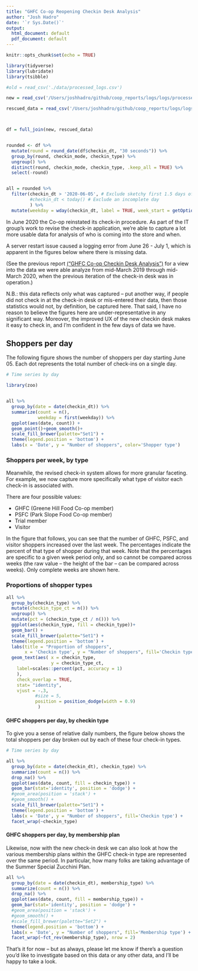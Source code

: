 ```yaml
---
title: "GHFC Co-op Reopening Checkin Desk Analysis"
author: "Josh Hadro"
date: '`r Sys.Date()`'
output:
  html_document: default
  pdf_document: default
---
```


```r
knitr::opts_chunk$set(echo = TRUE)

library(tidyverse)
library(lubridate)
library(tsibble)

#old = read_csv('./data/processed_logs.csv')

new = read_csv('/Users/joshhadro/github/coop_reports/logs/logs/processed_logs.csv')

rescued_data = read_csv('/Users/joshhadro/github/coop_reports/logs/logs/rescued_july_2020_data.csv')



df = full_join(new, rescued_data)


rounded <- df %>%
  mutate(round = round_date(df$checkin_dt, "30 seconds")) %>%
  group_by(round, checkin_mode, checkin_type) %>%
  ungroup() %>%
  distinct(round, checkin_mode, checkin_type, .keep_all = TRUE) %>%
  select(-round)


all = rounded %>%
  filter(checkin_dt > '2020-06-05', # Exclude sketchy first 1.5 days of data collection while bugs were being worked out
         #checkin_dt < today() # Exclude an incomplete day
         ) %>%
  mutate(weekday = wday(checkin_dt, label = TRUE, week_start = getOption("lubridate.week.start", 1)))


```

In June 2020 the Co-op reinstated its check-in procedure. As part of the IT group's work to revise the check-in application, we're able to capture a lot more usable data for analysis of who is coming into the store and when.

A server restart issue caused a logging error from June 26 - July 1, which is apparent in the figures below where there is missing data. 

(See the previous report [("GHFC Co-op Checkin Desk Analysis")](https://hadro.github.io/ghfc/ghfc_psfc_report) for a view into the data we were able analyze from mid-March 2019 through mid-March 2020, when the previous iteration of the check-in desk was in operation.)

N.B.: this data reflects only what was captured -- put another way, if people did not check in at the check-in desk or mis-entered their data, then those statistics would not, by definition, be captured here. That said, I have no reason to believe the figures here are under-representative in any significant way. Moreover, the improved UX of the new checkin desk makes it easy to check in, and I'm confident in the few days of data we have. 

## Shoppers per day

The following figure shows the number of shoppers per day starting June 05. Each dot represents the total number of check-ins on a single day. 

```r

# Time series by day

library(zoo)


all %>%
  group_by(date = date(checkin_dt)) %>%
  summarize(count = n(), 
            weekday = first(weekday)) %>% 
  ggplot(aes(date, count)) +
  geom_point()+geom_smooth()+
  scale_fill_brewer(palette="Set1") +
  theme(legend.position = 'bottom') + 
  labs(x = 'Date', y = "Number of shoppers", color='Shopper type')


```

### Shoppers per week, by type

Meanwhile, the revised check-in system allows for more granular faceting. For example, we now capture more specifically what type of visitor each check-in is associated with.

There are four possible values: 

- GHFC (Greene Hill Food Co-op member)
- PSFC (Park Slope Food Co-op member)
- Trial member
- Visitor

In the figure that follows, you can see that the number of GHFC, PSFC, and visitor shoppers increased over the last week.
The percentages indicate the percent of that type of shopper during that week. Note that the percentages are specific to a given week period only, and so cannot be compared across weeks (the raw value -- the height of the bar -- can be compared across weeks).
Only complete weeks are shown here.


### Proportions of shopper types

```r

all %>%
  group_by(checkin_type) %>%
  mutate(checkin_type_ct = n()) %>%
  ungroup() %>%
  mutate(pct = (checkin_type_ct / n())) %>%
  ggplot(aes(checkin_type, fill = checkin_type))+
  geom_bar() +
  scale_fill_brewer(palette="Set1") +
  theme(legend.position = 'bottom') + 
  labs(title = "Proportion of shoppers",
       x = 'Checkin type', y = "Number of shoppers", fill='Checkin type') +
  geom_text(aes( x = checkin_type,
                 y = checkin_type_ct, 
    label=scales::percent(pct, accuracy = 1)
    ),
    check_overlap = TRUE,
    stat= "identity",
    vjust = -.3,
           #size = 5,
           position = position_dodge(width = 0.9)
            ) 
```

<!-- ### Totals by shopper type by week -->

<!-- ```{r out.width = '95%', echo=FALSE, message=FALSE } -->



<!-- all %>% -->
<!--   group_by(week = yearweek(checkin_dt), year = year(checkin_dt), checkin_type) %>% -->
<!--   #filter(n_distinct(weekday) >= 5) %>% -->
<!--   #select(-checkin_mode, -can_shop, -membership_status, -membership_start_date) %>% -->
<!--   mutate(week_type_ct = n(),  -->
<!--                  week_start = floor_date(checkin_dt, unit = "week", week_start = getOption("lubridate.week.start", 3)), -->
<!--                  week_label = format(week_start, format=paste('%b %e %y')) -->
<!--            ) %>% -->
<!--   ungroup() %>% -->
<!--   group_by(week_label) %>% -->
<!--   mutate(pct = (week_type_ct / n())) %>% -->
<!--   ggplot(aes(x = reorder(week_label, week), group = checkin_type, fill = checkin_type)) +   -->
<!--   geom_bar(aes(y = week_type_ct), position="dodge", stat = "identity")+ -->
<!--   #scale_y_continuous(labels=scales::percent)+ -->
<!--   scale_fill_brewer(palette="Set1") + -->
<!--   theme(legend.position = 'bottom') +  -->
<!--   labs(x = 'Week of the Year', y = "Number of shoppers", fill='Checkin type') + -->
<!--   theme(axis.text.x = element_text(angle = 45, hjust = 1))+ -->
<!--   facet_wrap(~checkin_type) -->

<!-- ``` -->


#### GHFC shoppers per day, by checkin type

To give you a sense of relative daily numbers, the figure below shows the total shoppers per day broken out by each of these four check-in types.

```r

# Time series by day

all %>%
  group_by(date = date(checkin_dt), checkin_type) %>%
  summarize(count = n()) %>%
  drop_na() %>%
  ggplot(aes(date, count, fill = checkin_type)) +
  geom_bar(stat='identity', position = 'dodge') +
  #geom_area(position = 'stack') +
  #geom_smooth() +
  scale_fill_brewer(palette="Set1") +
  theme(legend.position = 'bottom') + 
  labs(x = 'Date', y = "Number of shoppers", fill='Checkin type') +
  facet_wrap(~checkin_type)

```

#### GHFC shoppers per day, by membership plan

Likewise, now with the new check-in desk we can also look at how the various membership plans within the GHFC check-in type are represented over the same period.
In particular, how many folks are taking advantage of the Summer Special Zucchini Plan.

```r
all %>%
  group_by(date = date(checkin_dt), membership_type) %>%
  summarize(count = n()) %>%
  drop_na() %>%
  ggplot(aes(date, count, fill = membership_type)) +
  geom_bar(stat='identity', position = 'dodge') +
  #geom_area(position = 'stack') +
  #geom_smooth() +
  #scale_fill_brewer(palette="Set2") +
  theme(legend.position = 'bottom') +
  labs(x = 'Date', y = "Number of shoppers", fill='Membership type') +
  facet_wrap(~fct_rev(membership_type), nrow = 2)
```



That's it for now -- but as always, please let me know if there's a question you'd like to investigate based on this data or any other data, and I'll be happy to take a look.
